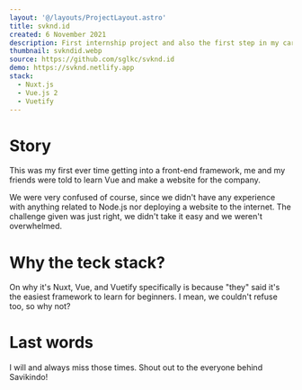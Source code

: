 ```yaml
---
layout: '@/layouts/ProjectLayout.astro'
title: svknd.id
created: 6 November 2021
description: First internship project and also the first step in my career as a web developer
thumbnail: svkndid.webp
source: https://github.com/sglkc/svknd.id
demo: https://svknd.netlify.app
stack:
  - Nuxt.js
  - Vue.js 2
  - Vuetify
---
```


# Story

This was my first ever time getting into a front-end framework, me and my
friends were told to learn Vue and make a website for the company.

We were very confused of course, since we didn't have any experience with
anything related to Node.js nor deploying a website to the internet. The
challenge given was just right, we didn't take it easy and we weren't
overwhelmed.

# Why the teck stack?

On why it's Nuxt, Vue, and Vuetify specifically is because "they" said it's the
easiest framework to learn for beginners. I mean, we couldn't refuse too, so
why not?

# Last words

I will and always miss those times. Shout out to the everyone behind Savikindo!
